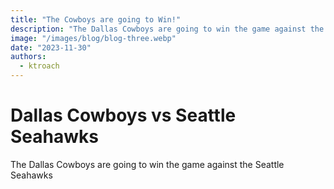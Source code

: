 ```yaml
---
title: "The Cowboys are going to Win!"
description: "The Dallas Cowboys are going to win the game against the Seattle Seahawks"
image: "/images/blog/blog-three.webp"
date: "2023-11-30"
authors:
  - ktroach
---
```


# Dallas Cowboys vs Seattle Seahawks

The Dallas Cowboys are going to win the game against the Seattle Seahawks

